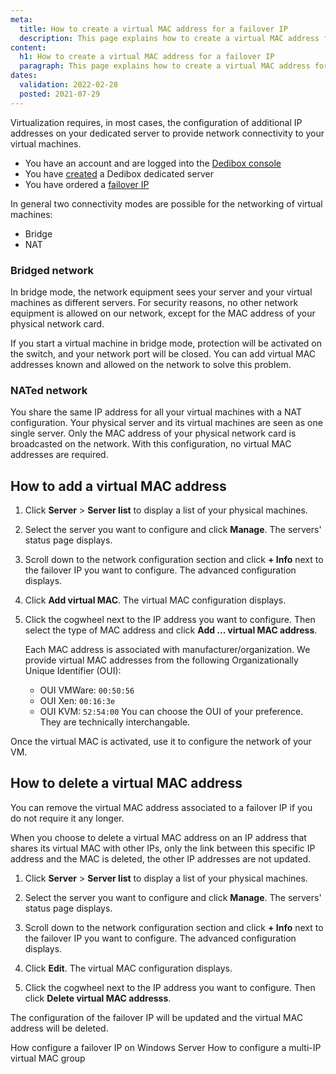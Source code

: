 ```yaml
---
meta:
  title: How to create a virtual MAC address for a failover IP
  description: This page explains how to create a virtual MAC address for a failover IP.
content:
  h1: How to create a virtual MAC address for a failover IP
  paragraph: This page explains how to create a virtual MAC address for a failover IP.
dates:
  validation: 2022-02-28
  posted: 2021-07-29
---
```


Virtualization requires, in most cases, the configuration of additional IP addresses on your dedicated server to provide network connectivity to your virtual machines.

<Message type="requirement">

  - You have an account and are logged into the [Dedibox console](https://console.online.net)
  - You have [created](/dedibox/dedicated-servers/how-to/order-a-server) a Dedibox dedicated server
  - You have ordered a [failover IP](/dedibox-network/ip-failover/concepts/#failover-ips)

</Message>

In general two connectivity modes are possible for the networking of virtual machines:

* Bridge
* NAT

### Bridged network

In bridge mode, the network equipment sees your server and your virtual machines as different servers.
For security reasons, no other network equipment is allowed on our network, except for the MAC address of your physical network card.

If you start a virtual machine in bridge mode, protection will be activated on the switch, and your network port will be closed.
You can add virtual MAC addresses known and allowed on the network to solve this problem.

### NATed network
You share the same IP address for all your virtual machines with a NAT configuration. Your physical server and its virtual machines are seen as one single server. Only the MAC address of your physical network card is broadcasted on the network.
With this configuration, no virtual MAC addresses are required. 

## How to add a virtual MAC address

1. Click **Server** > **Server list** to display a list of your physical machines. 

2. Select the server you want to configure and click **Manage**. The servers' status page displays.

3. Scroll down to the network configuration section and click **+ Info** next to the failover IP you want to configure. The advanced configuration displays.

4. Click **Add virtual MAC**. The virtual MAC configuration displays. 

5. Click the cogwheel next to the IP address you want to configure. Then select the type of MAC address and click **Add ... virtual MAC address**.

    <Message type="note">

    Each MAC address is associated with manufacturer/organization. We provide virtual MAC addresses from the following Organizationally Unique Identifier (OUI):
    * OUI VMWare: `00:50:56`
    * OUI Xen: `00:16:3e`
    * OUI KVM: `52:54:00`
    You can choose the OUI of your preference. They are technically interchangable. 

    </Message>

Once the virtual MAC is activated, use it to configure the network of your VM.

## How to delete a virtual MAC address

You can remove the virtual MAC address associated to a failover IP if you do not require it any longer. 

<Message type="tip">

When you choose to delete a virtual MAC address on an IP address that shares its virtual MAC with other IPs, only the link between this specific IP address and the MAC is deleted, the other IP addresses are not updated.

</Message>

1. Click **Server** > **Server list** to display a list of your physical machines. 

2. Select the server you want to configure and click **Manage**. The servers' status page displays.

3. Scroll down to the network configuration section and click **+ Info** next to the failover IP you want to configure. The advanced configuration displays.

4. Click **Edit**. The virtual MAC configuration displays. 

5. Click the cogwheel next to the IP address you want to configure. Then click **Delete virtual MAC addresss**. 

The configuration of the failover IP will be updated and the virtual MAC address will be deleted. 

<Navigation title="See Also">
  <PreviousButton to="/dedibox-network/ip-failover/how-to/configure-windows">How configure a failover IP on Windows Server</PreviousButton>
  <NextButton to="/dedibox-network/ip-failover/how-to/configure-multiip-virtualmac">How to configure a multi-IP virtual MAC group</NextButton>
</Navigation>
